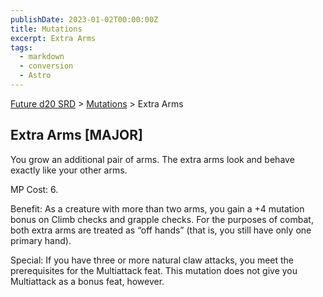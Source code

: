 ```yaml
---
publishDate: 2023-01-02T00:00:00Z
title: Mutations
excerpt: Extra Arms
tags:
  - markdown
  - conversion
  - Astro
---
```






[Future d20 SRD](/#futureD20) > [Mutations](future-d20-srd-mutations-index) > Extra Arms




## Extra Arms [MAJOR]


You grow an additional pair of arms. The extra arms look and behave exactly like your other arms.


MP Cost: 6.


Benefit: As a creature with more than two arms, you gain a +4 mutation bonus on Climb checks and grapple checks. For the purposes of combat, both extra arms are treated as “off hands” (that is, you still have only one primary hand).


Special: If you have three or more natural claw attacks, you meet the prerequisites for the Multiattack feat. This mutation does not give you Multiattack as a bonus feat, however.



